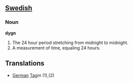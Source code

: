 ==[[Swedish]]==
=== Noun ===

'''dygn'''

# The 24 hour period stretching from midnight to midnight. 
# A measurement of time, equaling 24 hours.

== Translations ==

*[[German]] [[Tag]]''m'' (1),(2)